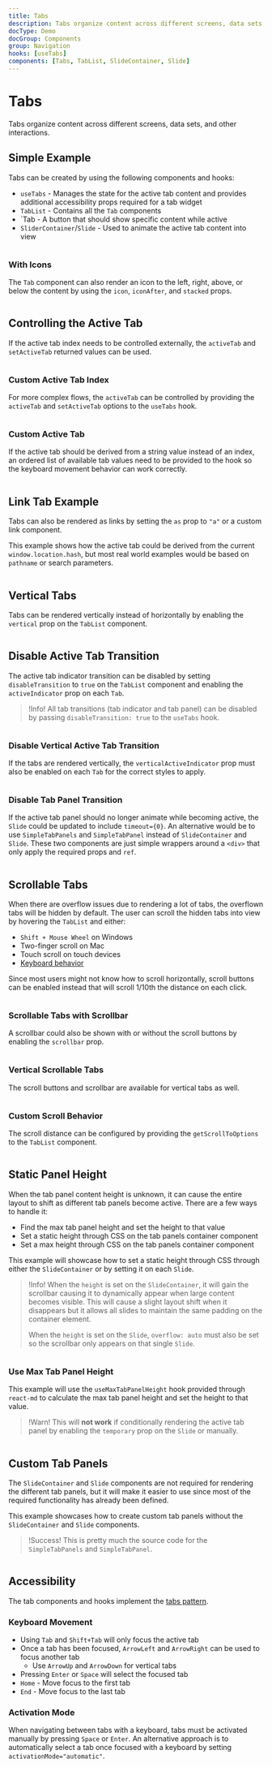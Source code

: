 ```yaml
---
title: Tabs
description: Tabs organize content across different screens, data sets, and other interactions.
docType: Demo
docGroup: Components
group: Navigation
hooks: [useTabs]
components: [Tabs, TabList, SlideContainer, Slide]
---
```


# Tabs

Tabs organize content across different screens, data sets, and other
interactions.

## Simple Example

Tabs can be created by using the following components and hooks:

- `useTabs` - Manages the state for the active tab content and provides
  additional accessibility props required for a tab widget
- `TabList` - Contains all the `Tab` components
- `Tab - A button that should show specific content while active
- `SliderContainer`/`Slide` - Used to animate the active tab content into view

```demo source="./SimpleExample.tsx"

```

### With Icons

The `Tab` component can also render an icon to the left, right, above, or below
the content by using the `icon`, `iconAfter`, and `stacked` props.

```demo source="./WithIconsExample.tsx"

```

## Controlling the Active Tab

If the active tab index needs to be controlled externally, the `activeTab` and
`setActiveTab` returned values can be used.

```demo source="./ControllingTheActiveTabExample.tsx"

```

### Custom Active Tab Index

For more complex flows, the `activeTab` can be controlled by providing the
`activeTab` and `setActiveTab` options to the `useTabs` hook.

```demo source="./CustomActiveTabIndexExample.tsx"

```

### Custom Active Tab

If the active tab should be derived from a string value instead of an index, an
ordered list of available tab values need to be provided to the hook so the
keyboard movement behavior can work correctly.

```demo source="./CustomActiveTabExample.tsx"

```

## Link Tab Example

Tabs can also be rendered as links by setting the `as` prop to `"a"` or a custom
link component.

This example shows how the active tab could be derived from the current
`window.location.hash`, but most real world examples would be based on
`pathname` or search parameters.

```demo source="./LinkTabExample.tsx"

```

## Vertical Tabs

Tabs can be rendered vertically instead of horizontally by enabling the
`vertical` prop on the `TabList` component.

```demo source="./VerticalTabsExample.tsx"

```

## Disable Active Tab Transition

The active tab indicator transition can be disabled by setting
`disableTransition` to `true` on the `TabList` component and enabling the
`activeIndicator` prop on each `Tab`.

> !Info! All tab transitions (tab indicator and tab panel) can be disabled by
> passing `disableTransition: true` to the `useTabs` hook.

```demo source="./DisableActiveTabTransitionExample.tsx"

```

### Disable Vertical Active Tab Transition

If the tabs are rendered vertically, the `verticalActiveIndicator` prop must
also be enabled on each `Tab` for the correct styles to apply.

```demo source="./DisableVerticalActiveTabTransitionExample.tsx"

```

### Disable Tab Panel Transition

If the active tab panel should no longer animate while becoming active,
the `Slide` could be updated to include `timeout={0}`. An alternative would be
to use `SimpleTabPanels` and `SimpleTabPanel` instead of `SlideContainer` and
`Slide`. These two components are just simple wrappers around a `<div>` that
only apply the required props and `ref`.

```demo source="./DisableTabPanelTransitionExample.tsx"

```

## Scrollable Tabs

When there are overflow issues due to rendering a lot of tabs, the overflown
tabs will be hidden by default. The user can scroll the hidden tabs into view
by hovering the `TabList` and either:

- `Shift + Mouse Wheel` on Windows
- Two-finger scroll on Mac
- Touch scroll on touch devices
- [Keyboard behavior](#keyboard-movement)

Since most users might not know how to scroll horizontally, scroll buttons can
be enabled instead that will scroll 1/10th the distance on each click.

```demo source="./ScrollableTabsExample.tsx"

```

### Scrollable Tabs with Scrollbar

A scrollbar could also be shown with or without the scroll buttons by enabling
the `scrollbar` prop.

```demo source="./ScrollableTabsWithScrollbarExample.tsx"

```

### Vertical Scrollable Tabs

The scroll buttons and scrollbar are available for vertical tabs as well.

```demo source="./VerticalScrollableTabsExample.tsx"

```

### Custom Scroll Behavior

The scroll distance can be configured by providing the `getScrollToOptions` to
the `TabList` component.

```demo source="./CustomScrollBehaviorExample.tsx"

```

## Static Panel Height

When the tab panel content height is unknown, it can cause the entire layout to
shift as different tab panels become active. There are a few ways to handle it:

- Find the max tab panel height and set the height to that value
- Set a static height through CSS on the tab panels container component
- Set a max height through CSS on the tab panels container component

This example will showcase how to set a static height through CSS through
either the `SlideContainer` or by setting it on each `Slide`.

> !Info! When the `height` is set on the `SlideContainer`, it will gain the
> scrollbar causing it to dynamically appear when large content becomes
> visible. This will cause a slight layout shift when it disappears but it
> allows all slides to maintain the same padding on the container element.
>
> When the `height` is set on the `Slide`, `overflow: auto` must also be set so
> the scrollbar only appears on that single `Slide`.

```demo source="./StaticPanelHeightExample.tsx"

```

### Use Max Tab Panel Height

This example will use the `useMaxTabPanelHeight` hook provided through
`react-md` to calculate the max tab panel height and set the height to that
value.

> !Warn! This will **not work** if conditionally rendering the active tab panel
> by enabling the `temporary` prop on the `Slide` or manually.

```demo source="./MaxTabPanelHeightExample.tsx"

```

## Custom Tab Panels

The `SlideContainer` and `Slide` components are not required for rendering the
different tab panels, but it will make it easier to use since most of the
required functionality has already been defined.

This example showcases how to create custom tab panels without the `SlideContainer`
and `Slide` components.

> !Success! This is pretty much the source code for the `SimpleTabPanels` and
> `SimpleTabPanel`.

```demo source="./CustomTabPanelsExample.tsx"

```

## Accessibility

The tab components and hooks implement the
[tabs pattern](https://www.w3.org/WAI/ARIA/apg/patterns/tabs/).

### Keyboard Movement

- Using `Tab` and `Shift+Tab` will only focus the active tab
- Once a tab has been focused, `ArrowLeft` and `ArrowRight` can be used to
  focus another tab
  - Use `ArrowUp` and `ArrowDown` for vertical tabs
- Pressing `Enter` or `Space` will select the focused tab
- `Home` - Move focus to the first tab
- `End` - Move focus to the last tab

### Activation Mode

When navigating between tabs with a keyboard, tabs must be activated manually by
pressing `Space` or `Enter`. An alternative approach is to automatically select
a tab once focused with a keyboard by setting `activationMode="automatic"`.

```demo source="./ActivationModeExample.tsx"

```
